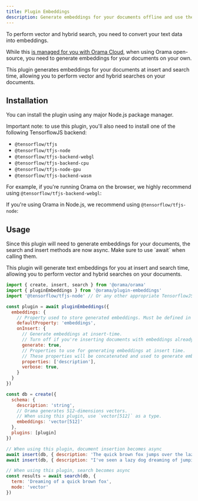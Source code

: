 ```yaml
---
title: Plugin Embeddings
description: Generate embeddings for your documents offline and use them for vector search.
---
```


To perform vector and hybrid search, you need to convert your text data into embeddings.

While this [is managed for you with Orama Cloud](/cloud/orama-ai/automatic-embeddings-generation#automatic-embeddings-generation), when using Orama open-source, you need to generate embeddings for your documents on your own.

This plugin generates embeddings for your documents at insert and search time, allowing you to perform vector and hybrid searches on your documents.

## Installation

You can install the plugin using any major Node.js package manager.

<Install pkg="@orama/plugin-embeddings" />

Important note: to use this plugin, you'll also need to install one of the following TensorflowJS backend:

- `@tensorflow/tfjs`
- `@tensorflow/tfjs-node`
- `@tensorflow/tfjs-backend-webgl`
- `@tensorflow/tfjs-backend-cpu`
- `@tensorflow/tfjs-node-gpu`
- `@tensorflow/tfjs-backend-wasm`

For example, if you're running Orama on the browser, we highly recommend using `@tensorflow/tfjs-backend-webgl`:

<Install pkg="@tensorflow/tfjs-backend-webgl" />

If you're using Orama in Node.js, we recommend using `@tensorflow/tfjs-node`:

<Install pkg="@tensorflow/tfjs-node" />

## Usage

<Aside type='caution' title='Search and insert methods are now async!'>
Since this plugin will need to generate embeddings for your documents, the search and insert methods are now async. Make sure to use `await` when calling them.
</Aside>

This plugin will generate text embeddings for you at insert and search time, allowing you to perform vector and hybrid searches on your documents.

```js
import { create, insert, search } from '@orama/orama'
import { pluginEmbeddings } from '@orama/plugin-embeddings'
import '@tensorflow/tfjs-node' // Or any other appropriate TensorflowJS backend

const plugin = await pluginEmbeddings({
  embeddings: {
    // Property used to store generated embeddings. Must be defined in the schema.
    defaultProperty: 'embeddings',
    onInsert: {
      // Generate embeddings at insert-time.
      // Turn off if you're inserting documents with embeddings already generated.
      generate: true,
      // Properties to use for generating embeddings at insert time.
      // These properties will be concatenated and used to generate embeddings.
      properties: ['description'],
      verbose: true,
    }
  }
})

const db = create({
  schema: {
    description: 'string',
    // Orama generates 512-dimensions vectors.
    // When using this plugin, use `vector[512]` as a type.
    embeddings: 'vector[512]'
  },
  plugins: [plugin]
})

// When using this plugin, document insertion becomes async
await insert(db, { description: 'The quick brown fox jumps over the lazy dog' })
await insert(db, { description: "I've seen a lazy dog dreaming of jumping over a quick brown fox" })

// When using this plugin, search becomes async
const results = await search(db, {
  term: 'Dreaming of a quick brown fox',
  mode: 'vector'
})
```
